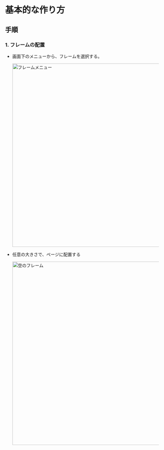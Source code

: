 # 基本的な作り方

## 手順

### 1. フレームの配置

- 画面下のメニューから、フレームを選択する。

  <div style={{ textAlign: 'center', margin: '20px 0' }}>
    <img
      src="/img/frame/menu-select-frame.png"
      alt="フレームメニュー"
      width="600"
      style={{
        border: '1px solid #e1e4e8',
        borderRadius: '8px',
        boxShadow: '0 2px 8px rgba(0,0,0,0.1)',
      }}
    />
  </div>

- 任意の大きさで、ページに配置する

  <div style={{ textAlign: 'center', margin: '20px 0' }}>
    <img
      src="/img/frame/plane-frame.png"
      alt="空のフレーム"
      width="600"
      style={{
        border: '1px solid #e1e4e8',
        borderRadius: '8px',
        boxShadow: '0 2px 8px rgba(0,0,0,0.1)',
      }}
    />
  </div>
